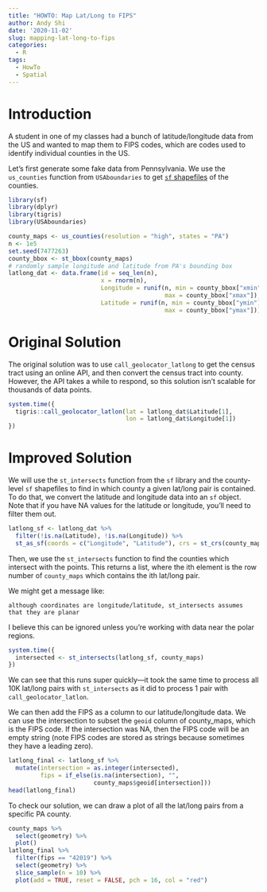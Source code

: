 ```yaml
---
title: "HOWTO: Map Lat/Long to FIPS"
author: Andy Shi
date: '2020-11-02'
slug: mapping-lat-long-to-fips
categories:
  - R
tags:
  - HowTo
  - Spatial
---
```


# Introduction

A student in one of my classes had a bunch of latitude/longitude data from the
US and wanted to map them to FIPS codes, which are codes used to identify
individual counties in the US.

Let's first generate some fake data from Pennsylvania. We use the `us_counties`
function from `USAboundaries` to get
[`sf` shapefiles](https://cran.r-project.org/package=sf) of the counties.

```r
library(sf)
library(dplyr)
library(tigris)
library(USAboundaries)

county_maps <- us_counties(resolution = "high", states = "PA")
n <- 1e5
set.seed(7477263)
county_bbox <- st_bbox(county_maps)
# randomly sample longitude and latitude from PA's bounding box
latlong_dat <- data.frame(id = seq_len(n),
                          x = rnorm(n),
                          Longitude = runif(n, min = county_bbox["xmin"],
                                            max = county_bbox["xmax"]),
                          Latitude = runif(n, min = county_bbox["ymin"],
                                            max = county_bbox["ymax"]))
```

# Original Solution

The original solution was to use `call_geolocator_latlong` to get the census
tract using an online API, and then convert the census tract into county.
However, the API takes a while to respond, so this solution isn't scalable
for thousands of data points.

```r
system.time({
  tigris::call_geolocator_latlon(lat = latlong_dat$Latitude[1],
                                 lon = latlong_dat$Longitude[1])
})
```

# Improved Solution

We will use the `st_intersects` function from the `sf` library and the
county-level `sf` shapefiles to find in which county a given lat/long pair is
contained. To do that, we convert the latitude and longitude data into an `sf`
object. Note that if you have NA values for the latitude or longitude, you'll
need to filter them out.

```r
latlong_sf <- latlong_dat %>%
  filter(!is.na(Latitude), !is.na(Longitude)) %>%
  st_as_sf(coords = c("Longitude", "Latitude"), crs = st_crs(county_maps))
```

Then, we use the `st_intersects` function to find the counties which intersect
with the points. This returns a list, where the ith element is the row number of
`county_maps` which contains the ith lat/long pair.

We might get a message like:

```
although coordinates are longitude/latitude, st_intersects assumes that they are planar
```
I believe this can be ignored unless you're working with data near the polar
regions.

```r
system.time({
  intersected <- st_intersects(latlong_sf, county_maps)
})
```

We can see that this runs super quickly---it took the same time to process
all 10K lat/long pairs with `st_intersects` as it did to process 1 pair with
`call_geolocator_latlon`.

We can then add the FIPS as a column to our latitude/longitude data. We can
use the intersection to subset the `geoid` column of county_maps, which
is the FIPS code. If the intersection was NA, then the FIPS code will be an
empty string (note FIPS codes are stored as strings because sometimes they have
a leading zero).

```r
latlong_final <- latlong_sf %>%
  mutate(intersection = as.integer(intersected),
         fips = if_else(is.na(intersection), "",
                        county_maps$geoid[intersection]))
head(latlong_final)
```

To check our solution, we can draw a plot of all the lat/long pairs from a
specific PA county.

```r
county_maps %>%
  select(geometry) %>%
  plot()
latlong_final %>%
  filter(fips == "42019") %>%
  select(geometry) %>%
  slice_sample(n = 10) %>%
  plot(add = TRUE, reset = FALSE, pch = 16, col = "red")

```
